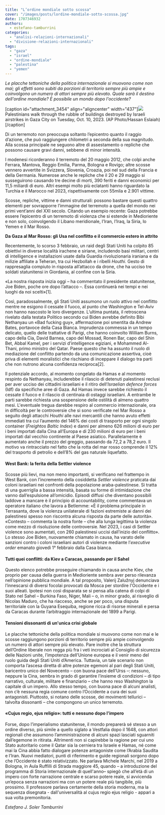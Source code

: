 ```yaml
---
title: "L’ordine mondiale sotto scossa"
cover: "/images/posts/lordine-mondiale-sotto-scossa.jpg"
date: 1707346932
authors:
  - estefano-tamburrini
categories: 
  - "analisi-relazioni-internazionali"
  - "divisione-relazioni-internazionali"
tags: 
  - "gaza"
  - "israel"
  - "ordine-mondiale"
  - "palestina"
  - "yemen"
---
```


_Le placche tettoniche della politica internazionale si muovono come non mai; gli effetti sono subiti da porzioni di territorio sempre più ampie e coinvolgono un numero di attori sempre più elevato. Quale sarà il destino dell'ordine mondiale? È possibile un mondo dopo l'occidente?_

\[caption id="attachment\_3454" align="aligncenter" width="437"\]![](https://civitaseuropadoteu.wordpress.com/wp-content/uploads/2024/04/52307-autore-hassan-eslaiah-ringraziamenti-ap.jpg?w=300&h=169) Palestinians walk through the rubble of buildings destroyed by Israeli airstrikes in Gaza City on Tuesday, Oct. 10, 2023. (AP Photo/Hassan Eslaiah)\[/caption\]

Di un terremoto non preoccupa soltanto l’epicentro quanto il raggio d’azione, che può raggiungere chilometri a seconda della sua magnitudo. Alla scossa principale ne seguono altre di assestamento o repliche che possono causare gravi danni, sebbene di minor intensità.

I modenesi ricorderanno il terremoto del 20 maggio 2012, che colpì anche Ferrara, Mantova, Reggio Emilia, Parma, Bologna e Rovigo; altre scosse vennero avvertite in Svizzera, Slovenia, Croazia, poi nel sud della Francia e della Germania. Numerose anche le repliche che il 20 e 29 maggio si susseguirono causando tre decine di morti, 390 feriti e danni economici per 11,5 miliardi di euro. Altri esempi molto più eclatanti hanno riguardato la Turchia e il Marocco nel 2023, rispettivamente con 55mila e 2.901 vittime.

Scosse, repliche, vittime e danni strutturali: possono bastare questi quattro elementi per sovrapporre l’immagine del terremoto a quella del mondo nei primi vent’anni del XXI secolo. Citando un esempio recente: Gaza potrebbe essere l’epicentro di un terremoto di violenza che si estende in Medioriente e non solo, coinvolgendo il Libano meridionale, l’Iran, l’Iraq, la Siria, lo Yemen e il Mar Rosso.

**Da Gaza al Mar Rosso: gli Usa nel conflitto e il commercio estero in attrito**

Recentemente, lo scorso 3 febbraio, un raid degli Stati Uniti ha colpito 85 obiettivi in diverse località irachene e siriane, includendo basi militari, centri di intelligence e installazioni usate dalla Guardia rivoluzionaria iraniana e da milizie affiliate a Teheran, tra cui Hezbollah e i ribelli _Houthi._ Gesto di rappresaglia compiuto in risposta all’attacco da drone, che ha ucciso tre soldati statunitensi in Giordania, al confine con la Siria.

«La nostra risposta inizia oggi – ha commentato il presidente statunitense, Joe Biden, poche ore dopo l’attacco –. Essa continuerà nei tempi e nei luoghi da noi scelti»\[1\].

Così, paradossalmente, gli Stati Uniti assumono un ruolo attivo nel conflitto mentre ne esigono il cessate il fuoco, al punto che Washington e Tel-Aviv non hanno nascosto le loro divergenze. L’ultima puntata, il retroscena rivelato dalla testata Politico secondo cui Biden avrebbe definito Bibi Nethanyau un «Bad fucking guy», affermazione poi smentita da Andrew Bates, portavoce della Casa Bianca. Imprudenza commessa in un tempo delicato, quello delle trattative di Parigi, che hanno coinvolto William Burns, capo della Cia, David Barnea, capo del Mossad, Ronen Bar, capo del Shin Bet, Abbal Kamel, per i servizi d’intelligence egiziani, e Mohammed Al-Thani, primo ministro del Qatar. Paese questo che ha assunto il ruolo di mediazione del conflitto partendo da una comunicazione assertiva, cioè priva di elementi moralistici che rischiano di inceppare il dialogo tra parti che non nutrono alcuna confidenza reciproca\[2\].

Il potenziale accordo, al momento congelato da Hamas e al momento respinto da Nethanyau, includerebbe il rilascio di detenuti palestinesi reclusi per aver ucciso dei cittadini israeliani e il ritiro dell’_Israelian defence forces_ (Idf) da specifiche aree di Gaza. Ad Hamas invece sarebbe richiesto il cessate il fuoco e il rilascio di centinaia di ostaggi israeliani. A entrambe le parti sarebbe richiesta una sospensione delle ostilità di almeno quattro mesi. L'eventuale tregua darebbe respiro al commercio internazionale, ora in difficoltà per le controversie che si sono verificate nel Mar Rosso a seguito degli attacchi _Houthi_ alle navi mercantili che hanno avuto effetti immediati tra cui l’aumento del 146% dei costi di trasporto per ogni singolo container (_Freightos Baltic Index_) e danni per almeno 626 milioni di euro per i beni importati dalla Cina all’Europa e di 230 milioni di euro per i beni importati dal vecchio continente al Paese asiatico. Parallelamente è aumentato anche il prezzo del greggio, passando da 72,2 a 78,2 euro. Il motivo va rintracciato nel fatto che la rotta del mar rosso comprende il 12% del trasporto di petrolio e dell’8% del gas naturale liquefatto.

#### **West Bank: la ferita della Settler violence**

Scosse più lievi, ma non meno importanti, si verificano nel frattempo in West Bank, con l’incremento della cosiddetta _Settler violence_ praticata dai coloni israeliani nei confronti della popolazione araba-palestinese. Si tratta di una guerriglia a bassa intensità, basata su forme di intimidazione che vanno dall’espulsione all’omicidio. Episodi diffusi che diventano possibili laddove a mancare è il princìpio di accountability, come commentava un operatore italiano che lavora a Betlemme: «È il problema principale in Terrasanta, dove la violenza unilaterale di fazioni estremiste ai danni dei palestinesi spesso non riscontra alcuna risposta da parte delle autorità». «Contesto – commenta la nostra fonte – che alla lunga legittima la violenza come mezzo di risoluzione delle controversie. Nel 2023, i casi di Settler violence sono aumentati, con 260 palestinesi uccisi dall’inizio del conflitto». Lo stesso Joe Biden, nuovamente chiamato in causa, ha varato delle sanzioni contro i coloni israeliani autori di violenze mediante l’_executive order_ emanato giovedì 1° febbraio dalla Casa bianca.

#### **Tutti quei conflitti: da Kiev a Caracas, passando per il Sahel**

Questo elenco potrebbe proseguire chiamando in causa anche Kiev, che proprio per causa della guerra in Medioriente sembra aver perso rilevanza nell’opinione pubblica mondiale. A tal proposito, Valerij Zalužnyj denunciava l’innescarsi di diversi focolai provocati da Mosca per stordire l'Occidente e i suoi alleati. Ipotesi non così disparata se si pensa alla catena di colpi di Stato nel Sahel – Burkina Faso, Niger, Mali – o, in minor grado, al risveglio di Nicolas Maduro, che ha riacceso, anche se per poco, una disputa territoriale con la Guyana Esequiba, regione ricca di risorse minerali e persa da Caracas durante l’arbitraggio internazionale del 1899 a Parigi.

#### **Tensioni dissonanti di un'unica crisi globale**

Le placche tettoniche della politica mondiale si muovono come non mai e le scosse raggiungono porzioni di territorio sempre più ampie coinvolgendo un numero di attori sempre più elevato. Pare inoltre che la struttura dell’Ordine liberale non regga più fra i veti incrociati al Consiglio di sicurezza delle Nazioni unite, l’impotenza dell’Unione europea e il venir meno del ruolo guida degli Stati Uniti d’America. Tuttavia, un tale scenario non comporta l’ascesa diretta di altre potenze egemoni al pari degli Stati Uniti, baricentro unico del Novecento – con buona pace dell’Urss –: nessuno, neppure la Cina, sembra in grado di garantire l’insieme di condizioni – di tipo narrativo, culturale, militare e finanziario – che hanno reso Washington la capitale di un impero. Allo stesso tempo, con buona pace di alcuni analisti, non c’è nessuna regia comune contro l’Occidente a cura dei suoi antagonisti. Piuttosto, si notano delle scosse, dei movimenti tellurici – talvolta dissonanti – che compongono un unico terremoto.

#### **«Cujus regio, ejus religio»: tutti e nessuno dopo l'impero**

Forse, dopo l’imperialismo statunitense, il mondo preparerà sé stesso a un ordine diverso, più simile a quello siglato a Vestfalia dopo il 1648, con attori regionali che assumono l’amministrazione di alcuni spazi lasciati sguarniti dall’egemone in ritirata. Altrimenti non si capirebbe la ragione per cui uno Stato autoritario come il Qatar sia la cerniera tra Israele e Hamas, né come mai la Cina abbia fatto dialogare potenze antagoniste come l’Arabia Saudita e l’Iran. Nuovi mediatori, punti di riferimento e guide regionali sorgono dopo che l’Occidente è stato relativizzato. Ne parlava Michele Marchi, nel 2019 a Bologna, in Aula Ruffilli di Strada maggiore 45, quando – a introduzione del programma di Storia internazionale di quell'anno– spiegò che all’età di un impero con forte narrazione centrale e scarso potere reale, si avvicenda un’epoca senza narrazioni ma con un potere reale più tangibile, più prossimo. Il professore parlava certamente della storia moderna, ma la sequenza disegnata - dall'universalità al cujus regio ejus religio - apparì a sua volta premonitoria.

_Estefano J. Soler Tamburrini_
